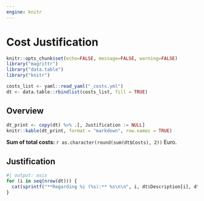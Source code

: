 ```yaml
---
engine: knitr
---
```


# Cost Justification

```r
knitr::opts_chunk$set(echo=FALSE, message=FALSE, warning=FALSE)
library("magrittr")
library("data.table")
library("knitr")
```

```r
costs_list <- yaml::read_yaml("_costs.yml")
dt <- data.table::rbindlist(costs_list, fill = TRUE)
```

## Overview

```r
dt_print <- copy(dt) %>% .[, Justification := NULL]
knitr::kable(dt_print, format = "markdown", row.names = TRUE)
```

**Sum of total costs:** `r as.character(round(sum(dt$Costs), 2))` Euro.

## Justification

```r
#| output: asis
for (i in seq(nrow(dt))) {
  cat(sprintf("**Regarding %i (%s):** %s\n\n", i, dt$Description[i], dt$Justification[i]))
}
```
